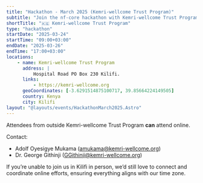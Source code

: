 ```yaml
---
title: "Hackathon - March 2025 (Kemri-wellcome Trust Program)"
subtitle: "Join the nf-core hackathon with Kemri-wellcome Trust Program in Kilifi, Kenya"
shortTitle: "🇰🇪 Kemri-wellcome Trust Program"
type: "hackathon"
startDate: "2025-03-24"
startTime: "09:00+03:00"
endDate: "2025-03-26"
endTime: "17:00+03:00"
locations:
    - name: Kemri-wellcome Trust Program
      address: |
          Hospital Road PO Box 230 Kilifi.
      links:
          - https://kemri-wellcome.org
      geoCoordinates: [-3.6291514875100717, 39.85664224149505]
      country: Kenya
      city: Kilifi
layout: "@layouts/events/HackathonMarch2025.Astro"
---
```


Attendees from outside Kemri-wellcome Trust Program **can** attend online.

Contact:

- Adolf Oyesigye Mukama ([amukama@kemri-wellcome.org](mailto:amukama@kemri-wellcome.org))
- Dr. George Githinji ([GGithinji@kemri-wellcome.org](mailto:GGithinji@kemri-wellcome.org))

If you’re unable to join us in Kilifi in person, we’d still love to connect and coordinate online efforts, ensuring everything aligns with our time zone.
